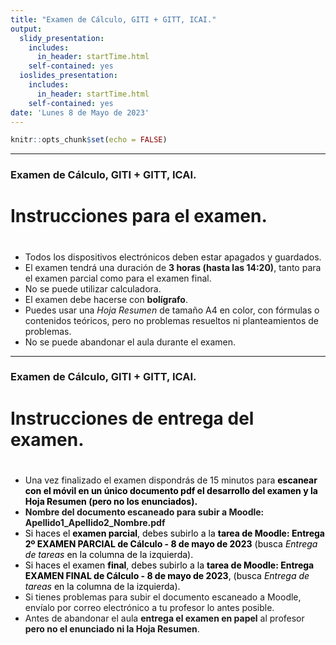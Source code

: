 ```yaml
---
title: "Examen de Cálculo, GITI + GITT, ICAI."
output:
  slidy_presentation: 
    includes:
      in_header: startTime.html
    self-contained: yes
  ioslides_presentation:
    includes:
      in_header: startTime.html
    self-contained: yes
date: 'Lunes 8 de Mayo de 2023'
---
```


```r
knitr::opts_chunk$set(echo = FALSE)
```

---

### Examen de Cálculo, GITI + GITT, ICAI.

<h1>Instrucciones para el examen.</h1>

<h1><div id="txt1"></div></h1>

 + Todos los dispositivos electrónicos deben estar apagados y guardados. 
 + El examen tendrá una duración de **3 horas (hasta las 14:20)**, tanto para el examen parcial como para el examen final.
 + No se puede utilizar calculadora.
 + El examen debe hacerse con **bolígrafo**.
 + Puedes usar una *Hoja Resumen* de tamaño A4 en color, con fórmulas o contenidos teóricos, pero no problemas resueltos ni planteamientos de problemas.
 + No se puede abandonar el aula durante el examen. 

---

### Examen de Cálculo, GITI + GITT, ICAI.

<h1>Instrucciones de entrega del examen.</h1>

<h1><div id="txt2"></div></h1>

 + Una vez finalizado el examen dispondrás de 15  minutos para <span style = "color:black"> **escanear con el móvil en un único documento pdf el desarrollo del examen y la Hoja Resumen (pero no los enunciados).**</span>
 + **Nombre del documento escaneado para subir a Moodle: Apellido1_Apellido2_Nombre.pdf**
 + <span style = "color:black"> Si haces el **examen parcial**, debes subirlo a la **tarea de Moodle: Entrega 2º EXAMEN  PARCIAL de Cálculo - 8 de mayo de 2023** (busca *Entrega de tareas* en la columna de la izquierda).</span>
 + <span style = "color:black"> Si haces el examen **final**, debes subirlo a la **tarea de Moodle: Entrega EXAMEN FINAL de Cálculo - 8 de mayo de 2023**, (busca *Entrega de tareas* en la columna de la izquierda).</span>
 + Si tienes problemas para subir el documento escaneado a Moodle, envíalo por correo electrónico a tu profesor lo antes posible. 
 + Antes de abandonar el aula **entrega el examen en papel** al profesor **pero no el enunciado ni la Hoja Resumen**.
 
 
 
<!-- ##################################################################################################################### --> 
<!-- ##################################################################################################################### --> 
<!-- ##################################################################################################################### --> 

